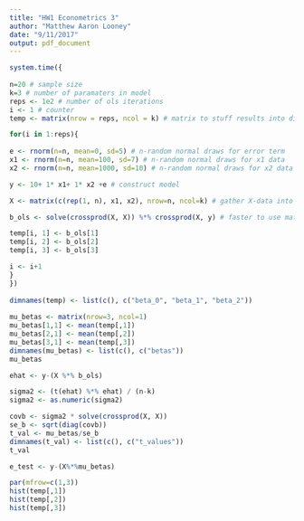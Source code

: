 ```yaml
---
title: "HW1 Econometrics 3"
author: "Matthew Aaron Looney"
date: "9/11/2017"
output: pdf_document
---
```


```r

system.time({
  
n=20 # sample size
k=3 # number of paramaters in model
reps <- 1e2 # number of ols iterations
i <- 1 # counter
temp <- matrix(nrow = reps, ncol = k) # matrix to stuff results into dim= "reps" X 3

for(i in 1:reps){
  
e <- rnorm(n=n, mean=0, sd=5) # n-random normal draws for error term
x1 <- rnorm(n=n, mean=100, sd=7) # n-random normal draws for x1 data
x2 <- rnorm(n=n, mean=1000, sd=10) # n-random normal draws for x2 data

y <- 10+ 1* x1+ 1* x2 +e # construct model

X <- matrix(c(rep(1, n), x1, x2), nrow=n, ncol=k) # gather X-data into single matrix

b_ols <- solve(crossprod(X, X)) %*% crossprod(X, y) # faster to use matrix algebra over lm function

temp[i, 1] <- b_ols[1]
temp[i, 2] <- b_ols[2]
temp[i, 3] <- b_ols[3]

i <- i+1
}
})
  
dimnames(temp) <- list(c(), c("beta_0", "beta_1", "beta_2"))
  
mu_betas <- matrix(nrow=3, ncol=1)
mu_betas[1,1] <- mean(temp[,1])
mu_betas[2,1] <- mean(temp[,2])
mu_betas[3,1] <- mean(temp[,3])
dimnames(mu_betas) <- list(c(), c("betas"))
mu_betas

ehat <- y-(X %*% b_ols)

sigma2 <- (t(ehat) %*% ehat) / (n-k)
sigma2 <- as.numeric(sigma2)

covb <- sigma2 * solve(crossprod(X, X))
se_b <- sqrt(diag(covb))
t_val <- mu_betas/se_b
dimnames(t_val) <- list(c(), c("t_values"))
t_val

e_test <- y-(X%*%mu_betas)

```
  
```r

par(mfrow=c(1,3))
hist(temp[,1])
hist(temp[,2])
hist(temp[,3])

```












